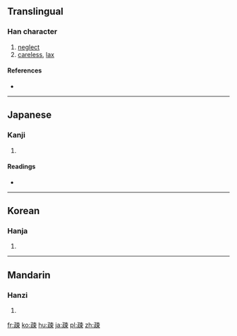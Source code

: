==Translingual==

===Han character===
{{Han char|rn=103|rad=疋|as=07|sn=12|four=|canj=NMDL|ids=⿰[[疋|⺪]][[束]]}}

# [[neglect]]
# [[careless]], [[lax]]

====References====
* {{Han ref|kx=0767.220|dkj=22002|hdz=42749.080|uh=758E|ud=30094}}

----

==Japanese==

===Kanji===
{{ja-kanji|grade=c|rs=疋07}}

# {{defn|lang=ja|sort=疋07}}

====Readings====
* {{ja-readings|on=[[そ]] (so)|kun=[[うとい]] (utoi)|nanori=}}

----

==Korean==

===Hanja===
{{ko-hanja|hangeul=소|eumhun=|rv=so|mr=so|y=so}}

# {{defn|lang=ko|sort=疋07}}

----

==Mandarin==

===Hanzi===
{{cmn-hanzi|pin=[[shū]] ([[shu1]])|wg=shu<sup>1</sup>}}

# {{defn|lang=cmn|sort=疋07}}

[[fr:疎]]
[[ko:疎]]
[[hu:疎]]
[[ja:疎]]
[[pl:疎]]
[[zh:疎]]